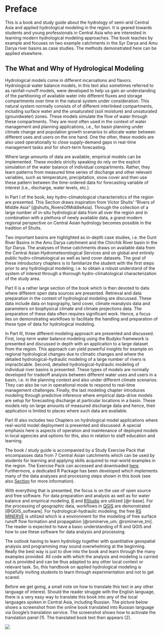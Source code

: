 # Preface {.unnumbered}

This is a book and study guide about the hydrology of semi-arid Central Asia and applied hydrological modeling in the region. It is geared towards students and young professionals in Central Asia who are interested in learning modern hydrological modeling approaches. The book teaches by example and focuses on two example catchments in the Syr Darya and Amu Darya river basins as case studies. The methods demonstrated here can be applied elsewhere.

::: callout-important
## The What and Why of Hydrological Modeling
Hydrological models come in different incarnations and flavors. Hydrological water balance models, in this text also sometimes referred to as rainfall-runoff models, were developed to help us gain an understanding of the partitioning of available water into different fluxes and storage compartments over time in the natural system under consideration. This natural system normally consists of of different interlinked compartments, including surface water and the unsaturated (soil moisture) and unsaturated (groundwater) zones. These models simulate the flow of water through these compartments. They are most often used in the context of water management and planning applications, i.e., for basin planning under climate change and population growth scenarios to allocate water between different uses and users on the one hand. One the other, these models are also used operationally to close supply-demand gaps in real-time management tasks and for short-term forecasting.  

Where large amounts of data are available, empirical models can be implemented. These models strictly speaking do rely on the explicit simulation of the water balance of individual compartments. Rather, they learn patterns from measured time series of discharge and other relevant variables, such as temperature, precipitation, snow cover and then use these pattern between the time-ordered data for forecasting variable of interest (i.e., discharge, water levels, etc.).
:::

In Part I of the book, key hydro-climatological characteristics of the region are presented. This Section draws inspiration from Victor Shults' "Rivers of Middle Asia" [@shults_RiversOfMiddleAsia]. Through the collection of a large number of in-situ hydrological data from all over the region and in combination with a plethora of newly available data, a grand modern regional perspective on Central Asian hydrology becomes possible in the tradition of Shults.

Two important basins are highlighted as in-depth case studies, i.e. the Gunt River Basins in the Amu Darya catchment and the Chirchik River basin in the Syr Darya. The analyses of these catchments draws on available data from the Central Asian Hydrometeorological Services and on global and entirely public hydro-climatological as well as land cover datasets. The goal of these introductory chapters is to familiarize the student with the first steps prior to any hydrological modeling, i.e. to obtain a robust understand of the system of interest through a thorough hydro-climatological characterization of the study area.

Part II is a rather large section of the book which is then devoted to data where different open data sources are presented. Retrieval and data preparation in the context of hydrological modeling are discussed. These data include data on topography, land cover, climate reanalysis data and parameters on biophysical climate and climate projections data. The preparation of these data often requires significant work. Hence, a focus lies on demonstrating workflows to facilitate the handling and preparation of these type of data for hydrological modeling.

In Part III, three different modeling approach are presented and discussed. First, long-term water balance modeling using the Budyko framework is presented and discussed in depth with an application to a large dataset from the region. This approach can yield powerful insights for example on regional hydrological changes due to climatic changes and where the detailed hydrological-hydraulic modeling of a large number of rivers is impracticable. Second, detailed hydrological-hydraulic modeling of individual river basins is presented. These types of models are normally developed for tradeoff analysis between different water uses and users in a basin, i.e. in the planning context and also under different climate scenarios. They can also be run in operational mode to respond to real-time management challenges. Finally, the last modeling chapter introduces modeling through predictive inference where empirical data-drive models are setup for forecasting discharge at particular locations in a basin. These models rely on large amounts of measured discharge data and hence, their application is limited to places where such data are available.

Part III also includes two Chapters on hydrological model applications where real-world model deployment is presented and discussed. A special emphasis here is aspects of operation and maintenance of deployed models in local agencies and options for this, also in relation to staff education and learning.

The book / study guide is accompanied by a Study Exercise Pack that encompasses data from 7 Central Asian catchments which can be used by students for learning and applying skills acquired to real-world examples in the region. The Exercise Pack can accessed and downloaded [here](https://www.dropbox.com/sh/tucg4eno67ndpp0/AADpkSbovUpBx5vhzUJuDquwa?dl=0). Furthermore, a dedicated R Package has been developed which implements many of the data analyses and processing steps shown in this book (see also [Section](#sec-riverscentralasia-r-toolbox) for more information).

With everything that is presented, the focus is on the use of open source and free software. For data preparation and analysis as well as for water balance and empirical modeling, [R](https://www.r-project.org) and [RStudio](https://rstudio.com) are utilized [@r-base]. For the processing of geographic data, workflows in [QGIS](https://www.qgis.org/en/site/) are demonstrated [@QGIS_software]. For hydrological-hydraulic modeling, the free [RS MINERVE](https://www.crealp.ch/fr/accueil/outils-services/logiciels/rs-minerve.html) is utilized which is a environment for the modeling of free surface runoff flow formation and propagation [@rsminerve_um; @rsminerve_tm]. The reader is expected to have a basic understanding of R and QGIS and how to use these software for data analysis and processing.

The outlook having to learn hydrology together with quantitative geospatial analysis and programming may sound overwhelming at the beginning. Really the best way is just to dive into the book and learn through the many examples provided. All code with which the analysis and modeling is carried out is provided and can be thus adapted to any other local context or relevant task. So, this handbook on applied hydrological modeling is hopefully inviting students to learn through experimentation and not to get scared.

Before we get going, a small note on how to translate this text in any other language of interest. Should the reader struggle with the English language, there is a very easy way to translate this book into any of the local languages spoken in Central Asia, including Russian. The picture below shows a screenshot from the online book translated into Russian language via Google's translation service. The screenshot shows how to activiate the translation panel (1). The translated book text then appears (2).

![](images/preface/screenshot-translation.png)
